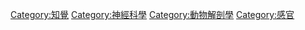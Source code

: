 {{catmore}}
{{Commonscat|Taste}}

[[Category:知覺|Category:知覺]]
[[Category:神經科學|Category:神經科學]]
[[Category:動物解剖學|Category:動物解剖學]]
[[Category:感官|Category:感官]]
